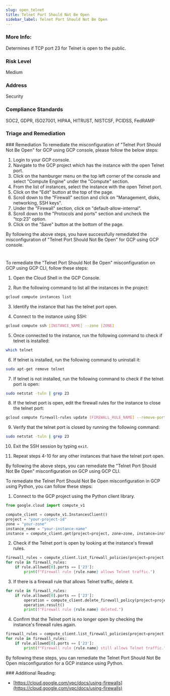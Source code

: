 ```yaml
---
slug: open_telnet
title: Telnet Port Should Not Be Open
sidebar_label: Telnet Port Should Not Be Open
---
```


### More Info:

Determines if TCP port 23 for Telnet is open to the public.

### Risk Level

Medium

### Address

Security

### Compliance Standards

SOC2, GDPR, ISO27001, HIPAA, HITRUST, NISTCSF, PCIDSS, FedRAMP


### Triage and Remediation
<Tabs>
<Tab title='Remediation'>
### Remediation

<AccordionGroup>
<Accordion title='Using Console' defaultOpen='true'>
To remediate the misconfiguration of "Telnet Port Should Not Be Open" for GCP using GCP console, please follow the below steps:

1. Login to your GCP console.
2. Navigate to the GCP project which has the instance with the open Telnet port.
3. Click on the hamburger menu on the top left corner of the console and select "Compute Engine" under the "Compute" section.
4. From the list of instances, select the instance with the open Telnet port.
5. Click on the "Edit" button at the top of the page.
6. Scroll down to the "Firewall" section and click on "Management, disks, networking, SSH keys".
7. Under the "Firewall" section, click on "default-allow-internal".
8. Scroll down to the "Protocols and ports" section and uncheck the "tcp:23" option.
9. Click on the "Save" button at the bottom of the page.

By following the above steps, you have successfully remediated the misconfiguration of "Telnet Port Should Not Be Open" for GCP using GCP console.

#
</Accordion>

<Accordion title='Using CLI'>
To remediate the "Telnet Port Should Not Be Open" misconfiguration on GCP using GCP CLI, follow these steps:

1. Open the Cloud Shell in the GCP Console.

2. Run the following command to list all the instances in the project:
```bash
gcloud compute instances list
```

3. Identify the instance that has the telnet port open.

4. Connect to the instance using SSH:
```bash
gcloud compute ssh [INSTANCE_NAME] --zone [ZONE]
```

5. Once connected to the instance, run the following command to check if telnet is installed:
```bash
which telnet
```

6. If telnet is installed, run the following command to uninstall it:
```bash
sudo apt-get remove telnet
```

7. If telnet is not installed, run the following command to check if the telnet port is open:
```bash
sudo netstat -tuln | grep 23
```

8. If the telnet port is open, edit the firewall rules for the instance to close the telnet port:
```bash
gcloud compute firewall-rules update [FIREWALL_RULE_NAME] --remove-ports=23 --direction=INGRESS
```

9. Verify that the telnet port is closed by running the following command:
```bash
sudo netstat -tuln | grep 23
```

10. Exit the SSH session by typing `exit`.

11. Repeat steps 4-10 for any other instances that have the telnet port open.

By following the above steps, you can remediate the "Telnet Port Should Not Be Open" misconfiguration on GCP using GCP CLI.
</Accordion>

<Accordion title='Using Python'>
To remediate the Telnet Port Should Not Be Open misconfiguration in GCP using Python, you can follow these steps:

1. Connect to the GCP project using the Python client library.

```python
from google.cloud import compute_v1

compute_client = compute_v1.InstancesClient()
project = "your-project-id"
zone = "your-zone"
instance_name = "your-instance-name"
instance = compute_client.get(project=project, zone=zone, instance=instance_name)
```

2. Check if the Telnet port is open by looking at the instance's firewall rules.

```python
firewall_rules = compute_client.list_firewall_policies(project=project, zone=zone)
for rule in firewall_rules:
    if rule.allowed[0].ports == ['23']:
        print(f"Firewall rule {rule.name} allows Telnet traffic.")
```

3. If there is a firewall rule that allows Telnet traffic, delete it.

```python
for rule in firewall_rules:
    if rule.allowed[0].ports == ['23']:
        operation = compute_client.delete_firewall_policy(project=project, firewall_policy=rule.name)
        operation.result()
        print(f"Firewall rule {rule.name} deleted.")
```

4. Confirm that the Telnet port is no longer open by checking the instance's firewall rules again.

```python
firewall_rules = compute_client.list_firewall_policies(project=project, zone=zone)
for rule in firewall_rules:
    if rule.allowed[0].ports == ['23']:
        print(f"Firewall rule {rule.name} still allows Telnet traffic.")
```

By following these steps, you can remediate the Telnet Port Should Not Be Open misconfiguration for a GCP instance using Python.
</Accordion>

</AccordionGroup>
</Tab>
</Tabs>
### Additional Reading:

- [https://cloud.google.com/vpc/docs/using-firewalls](https://cloud.google.com/vpc/docs/using-firewalls) 

